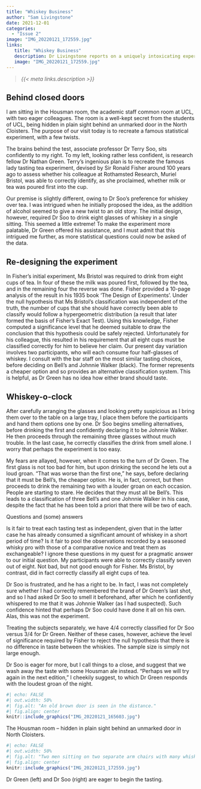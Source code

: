 ```yaml
---
title: "Whiskey Business"
author: "Sam Livingstone"
date: 2021-12-01
categories:
  - "Issue 2"
image: "IMG_20220121_172559.jpg" 
links: 
   title: "Whiskey Business"
   description: Dr Livingstone reports on a uniquely intoxicating experiment
   image: "IMG_20220121_172559.jpg" 
---
```


> *{{< meta links.description >}}*

## Behind closed doors

I am sitting in the Housman room, the academic staff common room at UCL, with two eager colleagues. The room is a well-kept secret from the students of UCL, being hidden in plain sight behind an unmarked door in the North Cloisters. The purpose of our visit today is to recreate a famous statistical experiment, with a few twists. 

The brains behind the test, associate professor Dr Terry Soo, sits confidently to my right. To my left, looking rather less confident, is research fellow Dr Nathan Green. Terry's ingenious plan is to recreate the famous lady tasting tea experiment, devised by Sir Ronald Fisher around 100 years ago to assess whether his colleague at Rothamsted Research, Muriel Bristol, was able to correctly identify, as she proclaimed, whether milk or tea was poured first into the cup.

Our premise is slightly different, owing to Dr Soo’s preference for whiskey over tea. I was intrigued when he initially proposed the idea, as the addition of alcohol seemed to give a new twist to an old story. The initial design, however, required Dr Soo to drink eight glasses of whiskey in a single sitting.  This seemed a little extreme! To make the experiment more palatable, Dr Green offered his assistance, and I must admit that this intrigued me further, as more statistical questions could now be asked of the data.

## Re-designing the experiment

In Fisher’s initial experiment, Ms Bristol was required to drink from eight cups of tea. In four of these the milk was poured first, followed by the tea, and in the remaining four the reverse was done. Fisher provided a 10-page analysis of the result in his 1935 book ‘The Design of Experiments’. Under the null hypothesis that Ms Bristol’s classification was independent of the truth, the number of cups that she should have correctly been able to classify would follow a hypergeometric distribution (a result that later formed the basis of Fisher’s Exact Test). Using this knowledge, Fisher computed a significance level that he deemed suitable to draw the conclusion that this hypothesis could be safely rejected. Unfortunately for his colleague, this resulted in his requirement that all eight cups must be classified correctly for him to believe her claim.
Our present day variation involves two participants, who will each consume four half-glasses of whiskey. I consult with the bar staff on the most similar tasting choices, before deciding on Bell’s and Johnnie Walker (black). The former represents a cheaper option and so provides an alternative classification system. This is helpful, as Dr Green has no idea how either brand should taste. 

## Whiskey-o-clock

After carefully arranging the glasses and looking pretty suspicious as I bring them over to the table on a large tray, I place them before the participants and hand them options one by one. Dr Soo begins smelling alternatives, before drinking the first and confidently declaring it to be Johnnie Walker. He then proceeds through the remaining three glasses without much trouble. In the last case, he correctly classifies the drink from smell alone. I worry that perhaps the experiment is too easy. 

My fears are allayed, however, when it comes to the turn of Dr Green. The first glass is not too bad for him, but upon drinking the second he lets out a loud groan. “That was worse than the first one,” he says, before declaring that it must be Bell’s, the cheaper option. He is, in fact, correct, but then proceeds to drink the remaining two with a louder groan on each occasion. People are starting to stare. He decides that they must all be Bell’s. This leads to a classification of three Bell’s and one Johnnie Walker in his case, despite the fact that he has been told a priori that there will be two of each. 

Questions and (some) answers

Is it fair to treat each tasting test as independent, given that in the latter case he has already consumed a significant amount of whiskey in a short period of time? Is it fair to pool the observations recorded by a seasoned whisky pro with those of a comparative novice and treat them as exchangeable? I ignore these questions in my quest for a pragmatic answer to our initial question. My participants were able to correctly classify seven out of eight. Not bad, but not good enough for Fisher. Ms Bristol, by contrast, did in fact correctly classify all eight cups of tea. 

Dr Soo is frustrated, and he has a right to be. In fact, I was not completely sure whether I had correctly remembered the brand of Dr Green’s last shot, and so I had asked Dr Soo to smell it beforehand, after which he confidently whispered to me that it was Johnnie Walker (as I had suspected). Such confidence hinted that perhaps Dr Soo could have done it all on his own. Alas, this was not the experiment. 

Treating the subjects separately, we have 4/4 correctly classified for Dr Soo versus 3/4 for Dr Green. Neither of these cases, however, achieve the level of significance required by Fisher to reject the null hypothesis that there is no difference in taste between the whiskies. The sample size is simply not large enough. 

Dr Soo is eager for more, but I call things to a close, and suggest that we wash away the taste with some Housman ale instead. “Perhaps we will try again in the next edition,” I cheekily suggest, to which Dr Green responds with the loudest groan of the night.

```r
#| echo: FALSE
#| out.width: 50%
#| fig.alt: "An old brown door is seen in the distance."
#| fig.align: center
knitr::include_graphics("IMG_20220121_165603.jpg")
```
 
The Housman room – hidden in plain sight behind an unmarked door in North Cloisters.

```r
#| echo: FALSE
#| out.width: 50%
#| fig.alt: "Two men sitting on two separate arm chairs with many whiskey glasses in the middle on a coffee table."
#| fig.align: center
knitr::include_graphics("IMG_20220121_172559.jpg")
```
 
Dr Green (left) and Dr Soo (right) are eager to begin the tasting.
